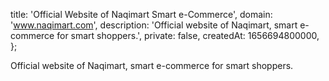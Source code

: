   title: 'Official Website of Naqimart Smart e-Commerce',
  domain: 'www.naqimart.com',
  description: 'Official website of Naqimart, smart e-commerce for smart shoppers.',
  private: false,
  createdAt: 1656694800000,
};

Official website of Naqimart, smart e-commerce for smart shoppers.
